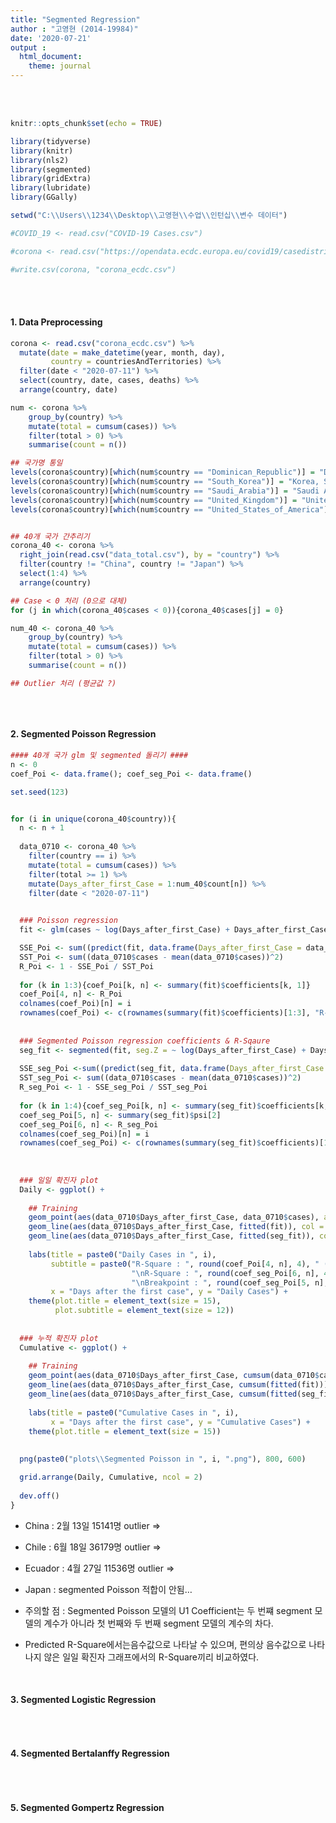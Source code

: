 ```yaml
---
title: "Segmented Regression"
author : "고영현 (2014-19984)"
date: '2020-07-21'
output :
  html_document:
    theme: journal
---
```


<br>
<br>


```r
knitr::opts_chunk$set(echo = TRUE)

library(tidyverse)
library(knitr)
library(nls2)
library(segmented)
library(gridExtra)
library(lubridate)
library(GGally)

setwd("C:\\Users\\1234\\Desktop\\고영현\\수업\\인턴십\\변수 데이터")

#COVID_19 <- read.csv("COVID-19 Cases.csv")

#corona <- read.csv("https://opendata.ecdc.europa.eu/covid19/casedistribution/csv", na.strings = "", fileEncoding = "UTF-8-BOM")

#write.csv(corona, "corona_ecdc.csv")

```


<br>
<br>

#### 1. Data Preprocessing

```r
corona <- read.csv("corona_ecdc.csv") %>%
  mutate(date = make_datetime(year, month, day),
         country = countriesAndTerritories) %>%
  filter(date < "2020-07-11") %>%
  select(country, date, cases, deaths) %>%
  arrange(country, date)

num <- corona %>%
    group_by(country) %>%
    mutate(total = cumsum(cases)) %>%
    filter(total > 0) %>%
    summarise(count = n())

## 국가명 통일
levels(corona$country)[which(num$country == "Dominican_Republic")] = "Dominican Republic"
levels(corona$country)[which(num$country == "South_Korea")] = "Korea, South"
levels(corona$country)[which(num$country == "Saudi_Arabia")] = "Saudi Arabia"
levels(corona$country)[which(num$country == "United_Kingdom")] = "United Kingdom"
levels(corona$country)[which(num$country == "United_States_of_America")] = "US"


## 40개 국가 간추리기
corona_40 <- corona %>%
  right_join(read.csv("data_total.csv"), by = "country") %>%
  filter(country != "China", country != "Japan") %>%
  select(1:4) %>%
  arrange(country)

## Case < 0 처리 (0으로 대체)
for (j in which(corona_40$cases < 0)){corona_40$cases[j] = 0}

num_40 <- corona_40 %>%
    group_by(country) %>%
    mutate(total = cumsum(cases)) %>%
    filter(total > 0) %>%
    summarise(count = n())

## Outlier 처리 (평균값 ?)



```

<br>


#### 2. Segmented Poisson Regression

```r

#### 40개 국가 glm 및 segmented 돌리기 ####
n <- 0
coef_Poi <- data.frame(); coef_seg_Poi <- data.frame()

set.seed(123)


for (i in unique(corona_40$country)){
  n <- n + 1
  
  data_0710 <- corona_40 %>%
    filter(country == i) %>%
    mutate(total = cumsum(cases)) %>%
    filter(total >= 1) %>%
    mutate(Days_after_first_Case = 1:num_40$count[n]) %>%
    filter(date < "2020-07-11")
  

  ### Poisson regression
  fit <- glm(cases ~ log(Days_after_first_Case) + Days_after_first_Case, data = data_0710, family = poisson)

  SSE_Poi <- sum((predict(fit, data.frame(Days_after_first_Case = data_0710$Days_after_first_Case), type = "response") - data_0710$cases)^2)
  SST_Poi <- sum((data_0710$cases - mean(data_0710$cases))^2)
  R_Poi <- 1 - SSE_Poi / SST_Poi
  
  for (k in 1:3){coef_Poi[k, n] <- summary(fit)$coefficients[k, 1]}
  coef_Poi[4, n] <- R_Poi
  colnames(coef_Poi)[n] = i
  rownames(coef_Poi) <- c(rownames(summary(fit)$coefficients)[1:3], "R-Square (Daily)")
  
  
  ### Segmented Poisson regression coefficients & R-Sqaure  
  seg_fit <- segmented(fit, seg.Z = ~ log(Days_after_first_Case) + Days_after_first_Case, npsi = 1)
  
  SSE_seg_Poi <-sum((predict(seg_fit, data.frame(Days_after_first_Case = data_0710$Days_after_first_Case), type = "response") - data_0710$cases)^2)
  SST_seg_Poi <- sum((data_0710$cases - mean(data_0710$cases))^2)
  R_seg_Poi <- 1 - SSE_seg_Poi / SST_seg_Poi
  
  for (k in 1:4){coef_seg_Poi[k, n] <- summary(seg_fit)$coefficients[k, 1]}
  coef_seg_Poi[5, n] <- summary(seg_fit)$psi[2]
  coef_seg_Poi[6, n] <- R_seg_Poi
  colnames(coef_seg_Poi)[n] = i
  rownames(coef_seg_Poi) <- c(rownames(summary(seg_fit)$coefficients)[1:4], "breakpoint", "R-Square (Daily)")
  
  
  
  ### 일일 확진자 plot
  Daily <- ggplot() +
    
    ## Training
    geom_point(aes(data_0710$Days_after_first_Case, data_0710$cases), alpha = 0.3) +
    geom_line(aes(data_0710$Days_after_first_Case, fitted(fit)), col = 2) +
    geom_line(aes(data_0710$Days_after_first_Case, fitted(seg_fit)), col = 4) +
    
    labs(title = paste0("Daily Cases in ", i),
         subtitle = paste0("R-Square : ", round(coef_Poi[4, n], 4), " (Poisson)",
                           "\nR-Square : ", round(coef_seg_Poi[6, n], 4), " (Segmented Poisson)",
                           "\nBreakpoint : ", round(coef_seg_Poi[5, n], 1)),
         x = "Days after the first case", y = "Daily Cases") +
    theme(plot.title = element_text(size = 15),
          plot.subtitle = element_text(size = 12))
    
  
  ### 누적 확진자 plot
  Cumulative <- ggplot() + 
    
    ## Training
    geom_point(aes(data_0710$Days_after_first_Case, cumsum(data_0710$cases)), alpha = 0.3) +
    geom_line(aes(data_0710$Days_after_first_Case, cumsum(fitted(fit))), col = 2) +
    geom_line(aes(data_0710$Days_after_first_Case, cumsum(fitted(seg_fit))), col = 4) +
    
    labs(title = paste0("Cumulative Cases in ", i),
         x = "Days after the first case", y = "Cumulative Cases") +
    theme(plot.title = element_text(size = 15))
  
  
  png(paste0("plots\\Segmented Poisson in ", i, ".png"), 800, 600)

  grid.arrange(Daily, Cumulative, ncol = 2)
  
  dev.off()
}

```

- China : 2월 13일 15141명 outlier => 
- Chile : 6월 18일 36179명 outlier => 
- Ecuador : 4월 27일 11536명 outlier =>
- Japan : segmented Poisson 적합이 안됨...


 
 * 주의할 점 : Segmented Poisson 모델의 U1 Coefficient는 두 번쨰 segment 모델의 계수가 아니라 첫 번째와 두 번째 segment 모델의 계수의 차다.
 
 * Predicted R-Square에서는음수값으로 나타날 수 있으며, 편의상 음수값으로 나타나지 않은 일일 확진자 그래프에서의 R-Square끼리 비교하였다.
 
 
<br>


#### 3. Segmented Logistic Regression

```r



```

<br>


#### 4. Segmented Bertalanffy Regression

```r



```


<br>


#### 5. Segmented Gompertz Regression

```r



```

<br>
